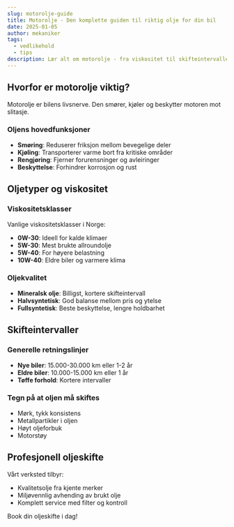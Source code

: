 ```yaml
---
slug: motorolje-guide
title: Motorolje - Den komplette guiden til riktig olje for din bil
date: 2025-01-05
author: mekaniker
tags:
  - vedlikehold
  - tips
description: Lær alt om motorolje - fra viskositet til skifteintervaller. Ekspertråd for optimal motorytelse.
---
```


## Hvorfor er motorolje viktig?

Motorolje er bilens livsnerve. Den smører, kjøler og beskytter motoren mot slitasje.

### Oljens hovedfunksjoner

- **Smøring**: Reduserer friksjon mellom bevegelige deler
- **Kjøling**: Transporterer varme bort fra kritiske områder
- **Rengjøring**: Fjerner forurensninger og avleiringer
- **Beskyttelse**: Forhindrer korrosjon og rust

## Oljetyper og viskositet

### Viskositetsklasser

Vanlige viskositetsklasser i Norge:
- **0W-30**: Ideell for kalde klimaer
- **5W-30**: Mest brukte allroundolje
- **5W-40**: For høyere belastning
- **10W-40**: Eldre biler og varmere klima

### Oljekvalitet

- **Mineralsk olje**: Billigst, kortere skifteintervall
- **Halvsyntetisk**: God balanse mellom pris og ytelse
- **Fullsyntetisk**: Beste beskyttelse, lengre holdbarhet

## Skifteintervaller

### Generelle retningslinjer

- **Nye biler**: 15.000-30.000 km eller 1-2 år
- **Eldre biler**: 10.000-15.000 km eller 1 år
- **Tøffe forhold**: Kortere intervaller

### Tegn på at oljen må skiftes

- Mørk, tykk konsistens
- Metallpartikler i oljen
- Høyt oljeforbuk
- Motorstøy

## Profesjonell oljeskifte

Vårt verksted tilbyr:
- Kvalitetsolje fra kjente merker
- Miljøvennlig avhending av brukt olje
- Komplett service med filter og kontroll

Book din oljeskifte i dag!
